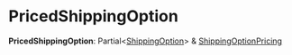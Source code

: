 
# PricedShippingOption

 **PricedShippingOption**: Partial&#60;[ShippingOption](../../entities/classes/entities.ShippingOption.mdx)&#62; & [ShippingOptionPricing](medusa.ShippingOptionPricing.mdx)
